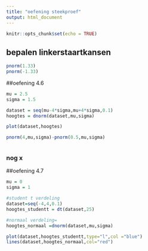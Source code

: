 ```yaml
---
title: "oefening steekproef"
output: html_document
---
```


```r
knitr::opts_chunk$set(echo = TRUE)
```

## bepalen linkerstaartkansen




```r
pnorm(1.33)
pnorm(-1.33)

```

##oefening 4.6
```r

mu = 2.5
sigma = 1.5

dataset = seq(mu-4*sigma,mu+4*sigma,0.1)
hoogtes = dnorm(dataset,mu,sigma)

plot(dataset,hoogtes)

pnorm(4,mu,sigma)-pnorm(0.5,mu,sigma)



```

### nog x
##oefening 4.7
```r

mu = 0
sigma = 1

#student t verdeling
dataset=seq(-4,4,0.1)
hoogtes_studentt = dt(dataset,25)

#normaal verdeling=
hoogtes_normaal =dnorm(dataset,mu,sigma)

plot(dataset,hoogtes_studentt,type="l",col ="blue")
lines(dataset,hoogtes_normaal,col="red")


```